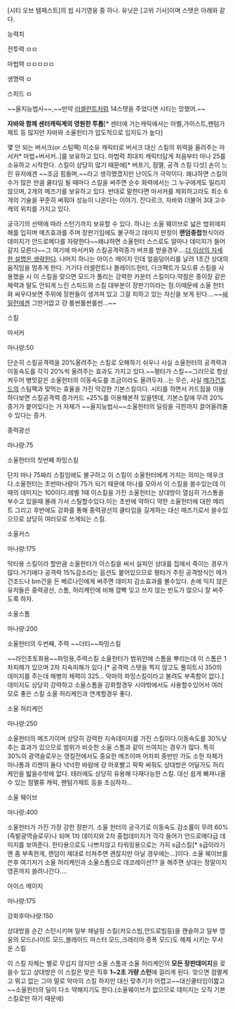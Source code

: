 [시티 오브 템페스트]의 씹 사기영웅 중 하나. 유닛은 [고위 기사]이며 스탯은 아래와 같다.

능력치

전투력 ㅁㅁ

마법력 ㅁㅁㅁㅁㅁ

생명력 ㅁ

스피드 ㅁ

~~올지능법사~~,~~만약 [[러셀런트]]처럼 14스탯을 주었다면 시티는 망했어.~~


'''자바와 함께 센터캐릭계의 영원한 투톱'''[* 센터에 가는캐릭에서는 아벨,가이스트,팬텀가제트 등 많지만 자바와 소울헌터가 압도적으로 입지도가 높다]


몇 안 되는 버서크(or 스팀팩) 미소유 캐릭터로 버서크 대신 스킬의 위력을 올려주는 마서커* 마법+버서커..]를 보유하고 있다. 마법력 최대치 캐릭터답게 처음부터 마나 25를 소유하고 시작한다. 스킬이 상당히 많기 때문에[* 버프기, 점멸, 공격 스킬 다섯] 손이 느린 유저에겐 ~~조금 힘들며,~~라고 생각했겠지만 난이도가 극악이다. 왜냐하면 스킬의 수가 많은 만큼 쿨타임 될 때마다 스킬을 써주면 순수 화력에서는 그 누구에게도 밀리지 않으며, 2개의 메즈기를 보유하고 있다. 반대로 말한다면 마서커를 제외하고라도 최소 6개의 기술을 꾸준히 써줘야 성능이 나온다는 이야기. 잔다르크, 자바와 더불어 3대 고수캐의 위치를 가지고 있다.

궁극기의 선택에 따라 스턴기까지 보유할 수 있다.
하나는 소울 웨이브로 넓은 범위에피해를 입히며 메즈효과를 주며 장판기임에도 불구하고 데미지 판정이 '''랜덤중첩'''형식이라 데미지가 안드로메다를 자랑한다~~왜냐하면 소울헌터 스스로도 얼마나 데미지가 들어갈지 모른다~~그  여기에 마서커와 스킬공격력증가 버프를 받을경우....[[더 이상의 자세한 설명은 생략한다]]. 나머지 하나는 아이스 메이지 인데 얼음덩어리를 날려 1초간 상대의 움직임을 멈추게 한다. 거기다 러셀런트나 블레이드헌터, 다크팩트가 모드류 스킬을 사용했을 시 이 스킬을 맞으면 모드가 풀리는 강력한 카운터 스킬이다.약점은 종이장 같은 체력과 말도 안되게 느린 스피드와 스킬 대부분이 장판기이라는 점.이때문에 소울 헌터와 싸우다보면 주위에 장판들이 생겨져 있고 그걸 피하고 있는 자신을 보게 된다....~~[[싸일런]]에겐 그딴거없고 걍 롤썬롤썬롤썬...~~





스킬

마서커

마나량:50

단순히 스킬공격력을 20%올려주는 스킬로 오해하기 쉬우나 사실 소울헌터의 공격력과 이동속도를 각각 20%씩 올려주는 효과도 가지고 있다.~~평타가 스킬~~그러므로 항상켜두어 병맛같은 소울헌터의 이동속도를 조금이라도 올려두자...는 무슨, 사실 [[메가건조드]]의 스팀팩과 맞먹는 효율을 가진 막강한 기본스킬이다. 시티를 하면서 카드점을 이용하다보면 스킬공격력 증가카드 +25%를 이용해본적 있을텐데, 기본스킬에 무려 20%증가가 붙어있다는 거 자체가 ~~올지능법사~~소울헌터의 딜링을 극한까지 끌어올려줄 수 있다는 증거.


중력광선

마나량:75

소울헌터의 첫번째 파밍스킬

단지 마나 75짜리 스킬임에도 불구하고 이 스킬이 소울헌터에게 가지는 의미는 매우크다.소울헌터는 초반마나량이 75가 되기 때문에 마나를 모아서 이 스킬을 쓸수있는데 이때의 데미지는 100이다.레벨 1때 이스킬을 가진 소울헌터는 상대방이 열심히 가스통을 부수고 있을때 몰래 가서 스틸할수있다.이는 초반에 약하디 약한 소울헌터에 대한 메리트 그리고 후반에도 강화를 통해 중력광선의 쿨타임을 길게하는 대신 매즈기로서 쓸수있으므로 상당히 여러모로 쓰게되는 스킬.


소울커스

마나량:175

막타용 스킬이라 할만큼 소울헌터가 이스킬을 써서 실피인 상대를 집에서 죽이는 경우가 많다.거기에다 공격력 15%감소라는 옵션도 붙어있으므로 평타가 주된 공격방식인 메가건조드나 bm건을 든 베르나인에게 써주면 데미지 감소효과를 볼수있다. 손에 익지 않은 유저들은 중력광선, 스톰, 허리케인에 비해 깜빡 잊고 쓰지 않는 빈도가 많으니 잘 써주도록 하자.



소울스톰

마나량:200

소울헌터의 두번째, 주력 ~~더티~~파밍스킬

~~라인초토화용~~파밍용,주력스킬 소울헌터가 범위안에 스톰을 뿌리는데 이 스톰은 1차피해가 있으며 2차 지속피해가 있다.[* 공격력 스탯을 찍지 않고도 풀히트시 350의 데미지를 주는데 해병의 체력이 325... 악마의 파밍스킬이라고 불려도 부족함이 없다.] 데미지도 상당히 강력하고 소울스톰을 강화할경우 시야밖에서도 사용할수있어서 여러모로 좋은 스킬 소울 허리케인과 연계할경우 좋다.




소울 허리케인

마나량:250

소울헌터의 메즈기이며 상당히 강력한 지속데미지를 가진 스킬이다.이동속도를 30%낮추는 효과가 있으므로 범위가 비슷한 소울 스톰과 같이 쓰여지는 경우가 많다. 특히 30%의 광역슬로우는 영킬전에서도 중요한 메즈이며 어차피 중반만 가도 소헌 자체가 마나통과 리젠이 둘다 넉넉한 바람에 걍 마포빨고 팍팍 써줘도 상대방은 어딜가도 허리케인을 밟을수밖에 없다. 테러에도 상당히 유용해 다재다능한 스킬. 대신 쉽게 빠져나올 수 있는 점멸류 캐릭, 팬텀가제트 등을 조심하자...


소울 웨이브

마나량:400

소울헌터가 가진 가장 강한 장판기. 소울 헌터의 궁극기로 이동속도 감소률이 무려 60% (즉발광역슬로우)나 되며 1차 데미지와 2차 중첩데미지가 각각 들어가 안드로메다급 데미지를 보여준다.
한타용으로도 나쁘지않고 타워링용으로는 가히 s급스킬[* s급이라기엔 좀 부족한게, 랜덤이 제대로 터져주면 괜찮지만 아닐 경우에는...]이다.
소울 웨이브를 쓴후 여기저기 소울 허리케인과 소울스톰으로 데코레이션?? 을 해주면 상대는 정말이지 영혼까지 쓸려나간다....

아이스 메이지

마나량:175 

강화후마나량:150

상대방을 순간 스턴시키며 일부 채널링 스킬(카오스빔,안드로빔등)을 캔슬하고 일부 영웅의 모드(나이트 모드,블레이드 마스터 모드,크레리아 증폭 모드)도 해제 시키는 무서운 스킬

이 스킬 자체는 별로 무섭지 않지만 소울 스톰과 소울 허리케인의 '''모든 장판데미지'''을 꽂을수 있고 상대방은 이 스킬은 맞은 직후 '''1~2초 가량 스턴'''에 걸리게 된다.
맞으면 점멸케고 뭐고 없는 그야 말로 악마의 스킬 하지만 대신 맞추기가 어렵고~~대신쿨타임이짧고~~소울헌터의 딜이 다소 약해지기도 한다.(소울웨이브가 없으므로 데미지는 오직 기본스킬로만 하기 때문에)

